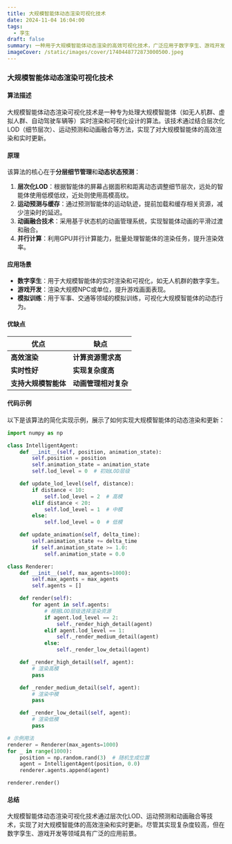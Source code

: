 ```yaml
---
title: 大规模智能体动态渲染可视化技术
date: 2024-11-04 16:04:00
tags:
  - 孪生
draft: false
summary: 一种用于大规模智能体动态渲染的高效可视化技术，广泛应用于数字孪生、游戏开发等领域。
imageCover: /static/images/cover/1740448772873000500.jpeg
---
```


### 大规模智能体动态渲染可视化技术

#### 算法描述

大规模智能体动态渲染可视化技术是一种专为处理大规模智能体（如无人机群、虚拟人群、自动驾驶车辆等）实时渲染和可视化设计的算法。该技术通过结合层次化LOD（细节层次）、运动预测和动画融合等方法，实现了对大规模智能体的高效渲染和实时更新。

#### 原理

该算法的核心在于**分层细节管理**和**动态状态预测**：

1. **层次化LOD**：根据智能体的屏幕占据面积和距离动态调整细节层次，远处的智能体使用低模低纹，近处则使用高模高纹。
2. **运动预测与缓存**：通过预测智能体的运动轨迹，提前加载和缓存相关资源，减少渲染时的延迟。
3. **动画融合技术**：采用基于状态机的动画管理系统，实现智能体动画的平滑过渡和融合。
4. **并行计算**：利用GPU并行计算能力，批量处理智能体的渲染任务，提升渲染效率。

#### 应用场景

- **数字孪生**：用于大规模智能体的实时渲染和可视化，如无人机群的数字孪生。
- **游戏开发**：渲染大规模NPC或单位，提升游戏画面表现。
- **模拟训练**：用于军事、交通等领域的模拟训练，可视化大规模智能体的动态行为。

#### 优缺点

| **优点**             | **缺点**             |
| -------------------- | -------------------- |
| **高效渲染**         | **计算资源需求高**   |
| **实时性好**         | **实现复杂度高**     |
| **支持大规模智能体** | **动画管理相对复杂** |

#### 代码示例

以下是该算法的简化实现示例，展示了如何实现大规模智能体的动态渲染和更新：

```python
import numpy as np

class IntelligentAgent:
    def __init__(self, position, animation_state):
        self.position = position
        self.animation_state = animation_state
        self.lod_level = 0  # 初始LOD层级

    def update_lod_level(self, distance):
        if distance < 10:
            self.lod_level = 2  # 高模
        elif distance < 20:
            self.lod_level = 1  # 中模
        else:
            self.lod_level = 0  # 低模

    def update_animation(self, delta_time):
        self.animation_state += delta_time
        if self.animation_state >= 1.0:
            self.animation_state = 0.0

class Renderer:
    def __init__(self, max_agents=1000):
        self.max_agents = max_agents
        self.agents = []

    def render(self):
        for agent in self.agents:
            # 根据LOD层级选择渲染资源
            if agent.lod_level == 2:
                self._render_high_detail(agent)
            elif agent.lod_level == 1:
                self._render_medium_detail(agent)
            else:
                self._render_low_detail(agent)

    def _render_high_detail(self, agent):
        # 渲染高模
        pass

    def _render_medium_detail(self, agent):
        # 渲染中模
        pass

    def _render_low_detail(self, agent):
        # 渲染低模
        pass

# 示例用法
renderer = Renderer(max_agents=1000)
for _ in range(1000):
    position = np.random.rand(3)  # 随机生成位置
    agent = IntelligentAgent(position, 0.0)
    renderer.agents.append(agent)

renderer.render()
```

#### 总结

大规模智能体动态渲染可视化技术通过层次化LOD、运动预测和动画融合等技术，实现了对大规模智能体的高效渲染和实时更新。尽管其实现复杂度较高，但在数字孪生、游戏开发等领域具有广泛的应用前景。
